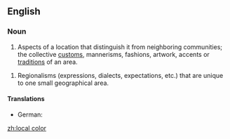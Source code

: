 ==English==

===Noun===
{{en-noun|-|sg=[[local]] [[color]]}}

# Aspects of a location that distinguish it from neighboring communities; the collective [[custom]]s, mannerisms, fashions, artwork, accents or [[tradition]]s of an area.

# Regionalisms (expressions, dialects, expectations, etc.) that are unique to one small geographical area.

====Translations====
{{trans-top|aspects of a location that distinguish it from neighboring communities}}
* German: {{t-|de|Lokalkolorit|n}}
{{trans-mid}}
{{trans-bottom}}

[[zh:local color]]